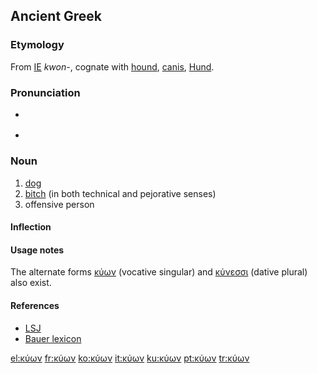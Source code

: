 ==Ancient Greek==

===Etymology===
From [[Indoeuropean|IE]] ''kwon-'', cognate with [[hound]], {{lat}} [[canis]], {{deu}} [[Hund]].

===Pronunciation===
*{{italbrac|Classical}} {{IPA|/ky̌ɔ̂ːn/}}
*{{italbrac|Koine}} {{IPA|/ˈkuon/}}

===Noun===
{{grc-noun|κυνός|m & f|third|kyōn|κυων}}

# [[dog]]
# [[bitch]] (in both technical and pejorative senses)
# offensive person

====Inflection====
{{grc-decl-3rd-ln|κύων|κυν|κύν|κυ|κύον}}

====Usage notes====
The alternate forms [[κύων]] (vocative singular) and [[κύνεσσι]] (dative plural) also exist.

====References====
*[[w:LSJ|LSJ]]
*[[w:Bauer lexicon|Bauer lexicon]]
{{Strong's|G|2965}}

[[el:κύων]]
[[fr:κύων]]
[[ko:κύων]]
[[it:κύων]]
[[ku:κύων]]
[[pt:κύων]]
[[tr:κύων]]